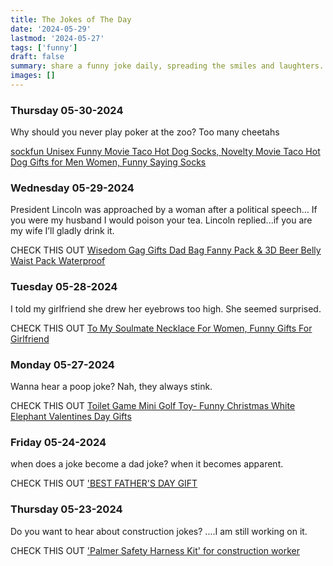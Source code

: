 ```yaml
---
title: The Jokes of The Day
date: '2024-05-29'
lastmod: '2024-05-27'
tags: ['funny']
draft: false
summary: share a funny joke daily, spreading the smiles and laughters.
images: []
---
```


### Thursday 05-30-2024

Why should you never play poker at the zoo? Too many cheetahs

[sockfun Unisex Funny Movie Taco Hot Dog Socks, Novelty Movie Taco Hot Dog Gifts for Men Women, Funny Saying Socks](https://amzn.to/3WZp8ew)

### Wednesday 05-29-2024

President Lincoln was approached by a woman after a political speech… If you were my husband I would poison your tea. Lincoln replied...if you are my wife I’ll gladly drink it.

CHECK THIS OUT [Wisedom Gag Gifts Dad Bag Fanny Pack & 3D Beer Belly Waist Pack Waterproof](https://amzn.to/3WUDdtD)

### Tuesday 05-28-2024

I told my girlfriend she drew her eyebrows too high. She seemed surprised.

CHECK THIS OUT [To My Soulmate Necklace For Women, Funny Gifts For Girlfriend](https://amzn.to/3WTenKH)

### Monday 05-27-2024

Wanna hear a poop joke? Nah, they always stink.

CHECK THIS OUT [Toilet Game Mini Golf Toy- Funny Christmas White Elephant Valentines Day Gifts](https://amzn.to/4bpv0C5)

### Friday 05-24-2024

when does a joke become a dad joke? when it becomes apparent.

CHECK THIS OUT ['BEST FATHER'S DAY GIFT](https://amzn.to/3WVj32L)

### Thursday 05-23-2024

Do you want to hear about construction jokes? ....I am still working on it.

CHECK THIS OUT ['Palmer Safety Harness Kit' for construction worker](https://amzn.to/4bGR5f8)
